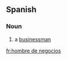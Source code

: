 ==Spanish==

===Noun===
{{es-noun|m|head=[[hombre]] [[de]] [[negocios]]|hombres de negocios}}

# a [[businessman]]

[[fr:hombre de negocios]]